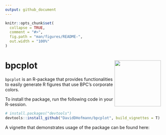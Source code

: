 ```yaml
---
output: github_document
---
```


<!-- README.md is generated from README.Rmd. Please edit that file -->

```r
knitr::opts_chunk$set(
  collapse = TRUE,
  comment = "#>",
  fig.path = "man/figures/README-",
  out.width = "100%"
)
```

# bpcplot <img src="man/figures/bpcplot.png" align="right" width="150" height="150"/>
`bpcplot` is an R-package that provides functionalities to easily generate R
figures that use BPC's corporate colors.

To install the package, run the following code in your R-session.

``` r
# install.packages("devtools")
devtools::install_github("DavidDHofmann/bpcplot", build_vignettes = T)
```

A vignette that demonstrates usage of the package can be found here: 
